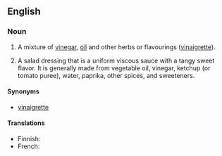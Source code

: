 ==English==

===Noun===
{{en-noun|-|sg=[[French]] [[dressing]]}}

# A mixture of [[vinegar]], [[oil]] and other herbs or flavourings ([[vinaigrette]]).
# {{American}} A salad dressing that is a uniform viscous sauce with a tangy sweet flavor. It is generally made from vegetable oil, vinegar, ketchup (or tomato puree), water, paprika, other spices, and sweeteners.

====Synonyms====
* [[vinaigrette]]

====Translations====
* Finnish: {{t+|fi|ranskalainen}} {{t-|fi|kastike}}
* French: {{t+|fr|vinaigrette|f}}